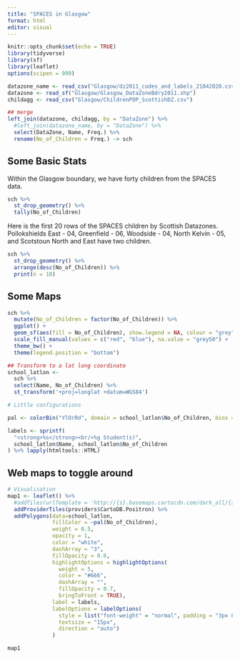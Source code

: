 ```yaml
---
title: "SPACES in Glasgow"
format: html
editor: visual
---
```


```r
knitr::opts_chunk$set(echo = TRUE)
library(tidyverse)
library(sf)
library(leaflet)
options(scipen = 999)

```

```r
datazone_name <- read_csv("Glasgow/dz2011_codes_and_labels_21042020.csv")
datazone <- read_sf("Glasgow/Glasgow_DataZoneBdry2011.shp")
childagg <- read_csv("Glasgow/ChildrenPOP_ScottishDZ.csv")
```

```r
## merge
left_join(datazone, childagg, by = "DataZone") %>% 
  #left_join(datazone_name, by = "DataZone") %>% 
  select(DataZone, Name, Freq.) %>% 
  rename(No_of_Children = Freq.) -> sch
```

## Some Basic Stats

Within the Glasgow boundary, we have forty children from the SPACES data.

```r
sch %>% 
  st_drop_geometry() %>% 
  tally(No_of_Children)

```

Here is the first 20 rows of the SPACES children by Scottish Datazones. Pollokshields East - 04, Greenfield - 06, Woodside - 04, North Kelvin - 05, and Scotstoun North and East have two children.

```r
sch %>% 
  st_drop_geometry() %>% 
  arrange(desc(No_of_Children)) %>% 
  print(n = 10)
```

## Some Maps

```r
sch %>% 
  mutate(No_of_Children = factor(No_of_Children)) %>% 
  ggplot() +
  geom_sf(aes(fill = No_of_Children), show.legend = NA, colour = "grey") +
  scale_fill_manual(values = c("red", "blue"), na.value = "grey50") +
  theme_bw() +
  theme(legend.position = "bottom")
```

```r
## Transform to a lat long coordinate
school_latlon <- 
  sch %>% 
  select(Name, No_of_Children) %>% 
  st_transform('+proj=longlat +datum=WGS84')

# Little configurations

pal <- colorBin("YlOrRd", domain = school_latlon$No_of_Children, bins = 3) ## palette

labels <- sprintf(
  "<strong>%s</strong><br/>%g Student(s)",
  school_latlon$Name, school_latlon$No_of_Children
) %>% lapply(htmltools::HTML)
```

## Web maps to toggle around

```r

# Visualisation
map1 <- leaflet() %>% 
  #addTiles(urlTemplate = 'http://{s}.basemaps.cartocdn.com/dark_all/{z}/{x}/{y}.png') %>% 
  addProviderTiles(providers$CartoDB.Positron) %>% 
  addPolygons(data=school_latlon,
              fillColor = ~pal(No_of_Children),
              weight = 0.5,
              opacity = 1,
              color = "white",
              dashArray = "3",
              fillOpacity = 0.6,
              highlightOptions = highlightOptions(
                weight = 5,
                color = "#666",
                dashArray = "",
                fillOpacity = 0.7,
                bringToFront = TRUE),
              label = labels,
              labelOptions = labelOptions(
                style = list("font-weight" = "normal", padding = "3px 8px"),
                textsize = "15px",
                direction = "auto")
              )

map1

```
